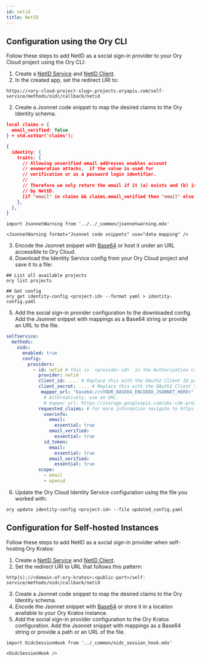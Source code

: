 ```yaml
---
id: netid
title: NetID
---
```


## Configuration using the Ory CLI 

Follow these steps to add NetID as a social sign-in provider to your Ory Cloud project
using the Ory CLI:

1. Create a [NetID Service](https://developerzone.netid.dev/devportal/tutorial/services/) and [NetID Client](https://developerzone.netid.dev/devportal/tutorial/clients/).
2. In the created app, set the redirect URI to:
  
  ```shell
  https://<ory-cloud-project-slug>.projects.oryapis.com/self-service/methods/oidc/callback/netid
  ```

2. Create a Jsonnet code snippet to map the desired claims to the Ory Identity schema.

  ```json
  local claims = {
    email_verified: false
  } + std.extVar('claims');

  {
    identity: {
      traits: {
        // Allowing unverified email addresses enables account
        // enumeration attacks,  if the value is used for
        // verification or as a password login identifier.
        //
        // Therefore we only return the email if it (a) exists and (b) is marked verified
        // by NetID.
        [if "email" in claims && claims.email_verified then "email" else null]: claims.email,
      },
    },
  }
  ```


```mdx-code-block
import JsonnetWarning from '../../_common/jsonnetwarning.mdx'

<JsonnetWarning format="Jsonnet code snippets" use="data mapping" />
```

3. Encode the Jsonnet snippet with [Base64](https://www.base64encode.org/) or host it under an URL accessible 
to Ory Cloud.
4. Download the Identity Service config from your Ory Cloud project and save it to a file: 

  ```shell
  ## List all available projects
  ory list projects

  ## Get config
  ory get identity-config <project-id> --format yaml > identity-config.yaml
  ```

5. Add the social sign-in provider configuration to the downloaded config. Add the Jsonnet snippet
with mappings as a Base64 string or provide an URL to the file. 

```yaml
selfservice:
  methods:
    oidc:
      enabled: true
      config:
        providers:
          - id: netid # this is `<provider-id>` in the Authorization callback URL. DO NOT CHANGE IT ONCE SET!
            provider: netid
            client_id: .... # Replace this with the OAuth2 Client ID provided by NetID
            client_secret: .... # Replace this with the OAuth2 Client Secret provided by NetID
             mapper_url: "base64://<YOUR_BASE64_ENCODED_JSONNET_HERE>"
              # Alternatively, use an URL:
              # mapper_url: https://storage.googleapis.com/abc-cde-prd/9cac9717f007808bf17f22ce7f4295c739604b183f05ac4afb4t
            requested_claims: # for more information navigate to https://developerzone.netid.dev/sso/#claims-and-scopes
              userinfo:
                email:
                  essential: true
                email_verified:
                  essential: true
              id_token:
                email:
                  essential: true
                email_verified:
                  essential: true
            scope:
              - email
              - openid
```

6. Update the Ory Cloud Identity Service configuration using the file you worked with: 

  ```shell
  ory update identity-config <project-id> --file updated_config.yaml
  ```

## Configuration for Self-hosted Instances

Follow these steps to add NetID as a social sign-in provider when self-hosting
Ory Kratos:

1. Create a [NetID Service](https://developerzone.netid.dev/devportal/tutorial/services/) and [NetID Client](https://developerzone.netid.dev/devportal/tutorial/clients/).
2. Set the redirect URI to URL that follows this pattern:

  ```shell
  http(s)://<domain-of-ory-kratos>:<public-port>/self-service/methods/oidc/callback/netid
  ```

3. Create a Jsonnet code snippet to map the desired claims to the Ory Identity schema.
4. Encode the Jsonnet snippet with [Base64](https://www.base64encode.org/) or store it in a location available to
your Ory Kratos instance. 
5. Add the social sign-in provider configuration to the Ory Kratos configuration. Add the Jsonnet snippet
with mappings as a Base64 string or provide a path or an URL of the file.

```mdx-code-block
import OidcSessionHook from '../_common/oidc_session_hook.mdx'

<OidcSessionHook />
```